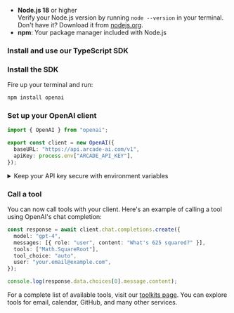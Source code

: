 
- **Node.js 18** or higher <br/> Verify your Node.js version by running `node --version` in your terminal. Don't have it? Download it from [nodejs.org](https://nodejs.org/en/download/).
- **npm**: Your package manager included with Node.js

### Install and use our TypeScript SDK

<Steps>

### Install the SDK

Fire up your terminal and run:

```bash
npm install openai
```

### Set up your OpenAI client

```typescript
import { OpenAI } from "openai";

export const client = new OpenAI({
  baseURL: "https://api.arcade-ai.com/v1",
  apiKey: process.env["ARCADE_API_KEY"],
});
```

<details className="rounded-lg border border-blue-100 bg-blue-50/30 p-4 my-4 dark:border-blue-900/50 dark:bg-blue-950/30 hover:bg-blue-100/50 dark:hover:bg-blue-950/40 transition-colors">
  <summary className="flex items-center gap-2 text-sm font-medium dark:hover:bg-transparent">
    <Info className="text-blue-500 dark:text-blue-400 w-4 h-4" />
    <span>Keep your API key secure with environment variables</span>
  </summary>

  <div className="mt-4 text-sm text-neutral-700 dark:text-neutral-300">
    We recommend storing your API key in a `.env` file:

    1. Create a `.env` file:

    ```
    ARCADE_API_KEY=your_api_key_here
    ```

  </div>
</details>

### Call a tool

You can now call tools with your client. Here's an example of calling a tool using OpenAI's chat completion:

```typescript
const response = await client.chat.completions.create({
  model: "gpt-4",
  messages: [{ role: "user", content: "What's 625 squared?" }],
  tools: ["Math.SquareRoot"],
  tool_choice: "auto",
  user: "your.email@example.com",
});

console.log(response.data.choices[0].message.content);
```

For a complete list of available tools, visit our [toolkits page](/toolkits). You can explore tools for email, calendar, GitHub, and many other services.

</Steps>
